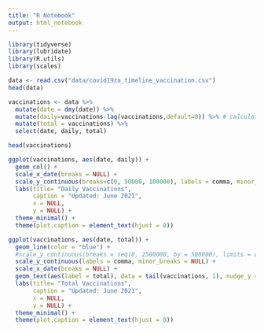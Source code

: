 ```yaml
---
title: "R Notebook"
output: html_notebook
---
```


```r
library(tidyverse)
library(lubridate)
library(R.utils)
library(scales)
```
```r
data <- read.csv("data/covid19za_timeline_vaccination.csv")
head(data)
```


```r
vaccinations <- data %>%
  mutate(date = dmy(date)) %>%
  mutate(daily=vaccinations-lag(vaccinations,default=0)) %>% # calculate daily vaccinations
  mutate(total = vaccinations) %>%
  select(date, daily, total)

head(vaccinations)
```

```r
ggplot(vaccinations, aes(date, daily)) + 
  geom_col() +
  scale_x_date(breaks = NULL) +
  scale_y_continuous(breaks=c(0, 50000, 100000), labels = comma, minor_breaks = NULL) +
  labs(title= "Daily Vaccinations",
       caption = "Updated: June 2021",
       x = NULL,
       y = NULL) +
  theme_minimal() +
  theme(plot.caption = element_text(hjust = 0))

```
```r
ggplot(vaccinations, aes(date, total)) + 
  geom_line(color = "blue") +
  #scale_y_continuous(breaks = seq(0, 2500000, by = 500000), limits = c(0, 2500000), labels = comma, minor_breaks = NULL) +
  scale_y_continuous(labels = comma, minor_breaks = NULL) +
  scale_x_date(breaks = NULL) + 
  geom_text(aes(label = total), data = tail(vaccinations, 1), nudge_y = 100000) +
  labs(title= "Total Vaccinations",
       caption = "Updated: June 2021",
       x = NULL,
       y = NULL) +
  theme_minimal() +
  theme(plot.caption = element_text(hjust = 0))
```

